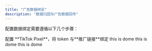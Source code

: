 ```yaml
---
title: "广告数据绑定"
description: "数据归因与广告数据回传"
---
```


配置数据绑定需要遵循以下几个步骤：

<Steps>
  <Step title="新增像素">
    配置 **TikTok Pixel**，将 token 与**推广链接**绑定
  </Step>
  <Step title="授权广告账户">
    this is dome
  </Step>
  <Step title="设置关联规则">
    this is dome
  </Step>
  <Step title="查看数据报备">
    this is dome
  </Step>
</Steps>